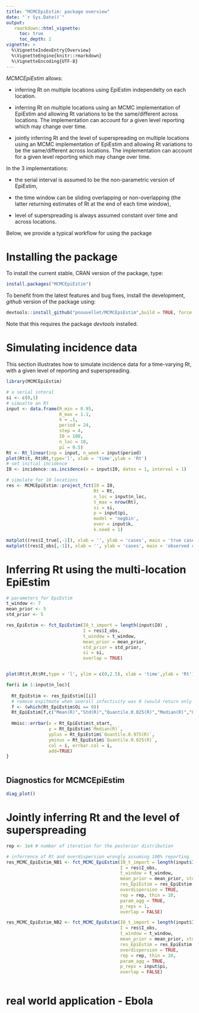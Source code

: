 ```yaml
---
title: "MCMCEpiEstim: package overview"
date: "`r Sys.Date()`"
output:
   rmarkdown::html_vignette:
     toc: true
     toc_depth: 2
vignette: >
  %\VignetteIndexEntry{Overview}
  %\VignetteEngine{knitr::rmarkdown}
  %\VignetteEncoding{UTF-8}
---
```


*MCMCEpiEstim* allows:

- inferring Rt on multiple locations using EpiEstim independelty on each location.

- inferring Rt on multiple locations using an MCMC implementation of EpiEstim and allowing Rt variations 
to be the same/different across locations. The implementation can account for a given level reporting which may change over time. 

- jointly inferring Rt and the level of superspreading on multiple locations using an MCMC implementation of EpiEstim and allowing Rt variations to be the same/different across locations. The implementation can account for a given level reporting which may change over time.

In the 3 implementations:

- the serial interval is assumed to be the non-parametric version of EpiEstim,

- the time window can be sliding overlapping or non-overlapping (the latter returning estimates of Rt at the end of each time window),

- level of superspreading is always assumed constant over time and across locations.

Below, we provide a typical workflow for using the package

# Installing the package

To install the current stable, CRAN version of the package, type:
```r
install.packages("MCMCEpiEstim")
```

To benefit from the latest features and bug fixes, install the development, *github* version of the package using:
```r
devtools::install_github("pnouvellet/MCMCEpiEstim",build = TRUE, force = TRUE)

```

Note that this requires the package *devtools* installed.

# Simulating incidence data

This section illustrates how to simulate incidence data for a time-varying Rt, with a given level of reporting and superspreading.

```r
library(MCMCEpiEstim)

# a serial interal
si <- c(0,1)
# simualte an Rt
input <- data.frame(R_min = 0.95,
                    R_max = 1.1,
                    k = .1,
                    period = 24, 
                    step = 4,
                    I0 = 100,
                    n_loc = 10,
                    pi = 0.5)
Rt <- Rt_linear(inp = input, n_week = input$period)
plot(Rt$t, Rt$Rt,type='l', xlab = 'time',ylab = 'Rt')
# set initial incidence
I0 <- incidence::as.incidence(x = input$I0, dates = 1, interval = 1)

# simulate for 10 locations
res <- MCMCEpiEstim::project_fct(I0 = I0,
                                 Rt = Rt,
                                 n_loc = input$n_loc,
                                 t_max = nrow(Rt),
                                 si = si,
                                 p = input$pi,
                                 model = 'negbin',
                                 over = input$k, 
                                 k.seed = 1)

matplot((res$I_true[,-1]), xlab = '', ylab = 'cases', main = 'true cases')
matplot((res$I_obs[,-1]), xlab = '', ylab = 'cases', main = 'observed cases')

```


# Inferring Rt using the multi-location EpiEstim

```r

# parameters for EpiEstim
t_window <- 7
mean_prior <- 5
std_prior <- 5

res_EpiEstim <- fct_EpiEstim(I0_t_import = length(input$I0) , 
                             I = res$I_obs, 
                             t_window = t_window, 
                             mean_prior = mean_prior, 
                             std_prior = std_prior,
                             si = si, 
                             overlap = TRUE)


plot(Rt$t,Rt$Rt,type = 'l', ylim = c(0,2.5), xlab = 'time',ylab = 'Rt')

for(i in 1:input$n_loc){
  
  Rt_EpiEstim <- res_EpiEstim[[i]]
  # remove espitmate when overall infectivity was 0 (would return only prior distribution of Rt)
  f <- (which(Rt_EpiEstim$Oi == 0))
  Rt_EpiEstim[f,c("Mean(R)","Std(R)","Quantile.0.025(R)","Median(R)","Quantile.0.975(R)")] <- NA
  
  Hmisc::errbar(x = Rt_EpiEstim$t_start, 
                y = Rt_EpiEstim$`Median(R)`,
                yplus = Rt_EpiEstim$`Quantile.0.975(R)`,
                yminus = Rt_EpiEstim$`Quantile.0.025(R)`,
                col = i, errbar.col = i, 
                add=TRUE)
}



```
## Diagnostics for MCMCEpiEstim

```r

diag_plot()

```


# Jointly inferring Rt and the level of superspreading 



```r

rep <- 1e4 # number of iteration for the posterior distribution

# inferrence of Rt and overdispersion wrongly assuming 100% reporting
res_MCMC_EpiEstim_NB1 <- fct_MCMC_EpiEstim(I0_t_import = length(input$I0) ,
                                           I = res$I_obs,
                                           t_window = t_window,
                                           mean_prior = mean_prior, std_prior = std_prior,
                                           res_EpiEstim = res_EpiEstim, 
                                           overdispersion = TRUE,
                                           rep = rep, thin = 10, 
                                           param_agg = TRUE, 
                                           p_reps = 1,
                                           overlap = FALSE)

res_MCMC_EpiEstim_NB2 <- fct_MCMC_EpiEstim(I0_t_import = length(input$I0) ,
                                           I = res$I_obs, 
                                           t_window = t_window,
                                           mean_prior = mean_prior, std_prior = std_prior,
                                           res_EpiEstim = res_EpiEstim, 
                                           overdispersion = TRUE,
                                           rep = rep, thin = 10, 
                                           param_agg = TRUE,
                                           p_reps = input$pi,
                                           overlap = FALSE)



```

# real world application - Ebola


